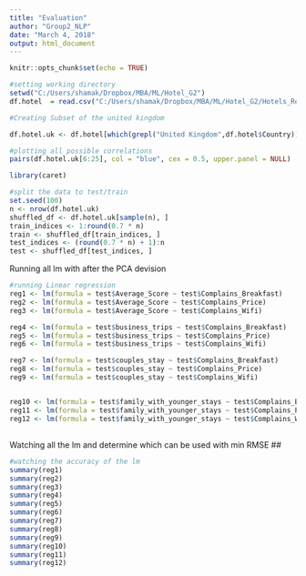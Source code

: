 ---
title: "Evaluation"
author: "Group2_NLP"
date: "March 4, 2018"
output: html_document
---

```{r setup, include=FALSE}
knitr::opts_chunk$set(echo = TRUE)
```

```{r}
#setting working directory
setwd("C:/Users/shamak/Dropbox/MBA/ML/Hotel_G2")
df.hotel  = read.csv("C:/Users/shamak/Dropbox/MBA/ML/Hotel_G2/Hotels_Review_Aggregated_2.csv")

#Creating Subset of the united kingdom

df.hotel.uk <- df.hotel[which(grepl("United Kingdom",df.hotel$Country)),]

#plotting all possible correlations
pairs(df.hotel.uk[6:25], col = "blue", cex = 0.5, upper.panel = NULL)

library(caret)

#split the data to test/train
set.seed(100) 
n <- nrow(df.hotel.uk)
shuffled_df <- df.hotel.uk[sample(n), ]
train_indices <- 1:round(0.7 * n)
train <- shuffled_df[train_indices, ]
test_indices <- (round(0.7 * n) + 1):n
test <- shuffled_df[test_indices, ]

```
Running all lm with after the PCA devision
```{r}



#running Linear regression
reg1 <- lm(formula = test$Average_Score ~ test$Complains_Breakfast)
reg2 <- lm(formula = test$Average_Score ~ test$Complains_Price)
reg3 <- lm(formula = test$Average_Score ~ test$Complains_Wifi)

reg4 <- lm(formula = test$business_trips ~ test$Complains_Breakfast)
reg5 <- lm(formula = test$business_trips ~ test$Complains_Price)
reg6 <- lm(formula = test$business_trips ~ test$Complains_Wifi)

reg7 <- lm(formula = test$couples_stay ~ test$Complains_Breakfast)
reg8 <- lm(formula = test$couples_stay ~ test$Complains_Price)
reg9 <- lm(formula = test$couples_stay ~ test$Complains_Wifi)


reg10 <- lm(formula = test$family_with_younger_stays ~ test$Complains_Breakfast)
reg11 <- lm(formula = test$family_with_younger_stays ~ test$Complains_Price)
reg12 <- lm(formula = test$family_with_younger_stays ~ test$Complains_Wifi)
```
##
Watching all the lm and determine which can be used with min RMSE
##
```{r}
#watching the accuracy of the lm
summary(reg1)
summary(reg2)
summary(reg3)
summary(reg4)
summary(reg5)
summary(reg6)
summary(reg7)
summary(reg8)
summary(reg9)
summary(reg10)
summary(reg11)
summary(reg12)
```
